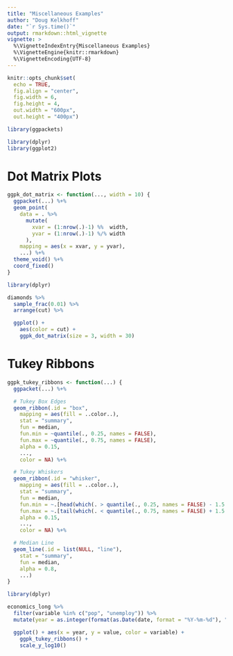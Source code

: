 ```yaml
--- 
title: "Miscellaneous Examples" 
author: "Doug Kelkhoff" 
date: "`r Sys.time()`"
output: rmarkdown::html_vignette
vignette: >
  %\VignetteIndexEntry{Miscellaneous Examples}
  %\VignetteEngine{knitr::rmarkdown}
  %\VignetteEncoding{UTF-8}
---
```


```r
knitr::opts_chunk$set(
  echo = TRUE,
  fig.align = "center",
  fig.width = 6,
  fig.height = 4,
  out.width = "600px",
  out.height = "400px")

library(ggpackets)
```

```r
library(dplyr)
library(ggplot2)
```


# Dot Matrix Plots

```r
ggpk_dot_matrix <- function(..., width = 10) {
  ggpacket(...) %+%
  geom_point(
    data = . %>%
      mutate(
        xvar = (1:nrow(.)-1) %%  width,
        yvar = (1:nrow(.)-1) %/% width
      ),
    mapping = aes(x = xvar, y = yvar),
    ...) %+%
  theme_void() %+%
  coord_fixed()
}
```

```r
library(dplyr)

diamonds %>%
  sample_frac(0.01) %>%
  arrange(cut) %>%

  ggplot() +
    aes(color = cut) +
    ggpk_dot_matrix(size = 3, width = 30)
```

# Tukey Ribbons

```r
ggpk_tukey_ribbons <- function(...) {
  ggpacket(...) %+%

  # Tukey Box Edges
  geom_ribbon(.id = "box",
    mapping = aes(fill = ..color..),
    stat = "summary",
    fun = median,
    fun.min = ~quantile(., 0.25, names = FALSE),
    fun.max = ~quantile(., 0.75, names = FALSE),
    alpha = 0.15,
    ...,
    color = NA) %+%

  # Tukey Whiskers
  geom_ribbon(.id = "whisker",
    mapping = aes(fill = ..color..),
    stat = "summary",
    fun = median,
    fun.min = ~.[head(which(. > quantile(., 0.25, names = FALSE) - 1.5 * IQR(.)), 1)],
    fun.max = ~.[tail(which(. < quantile(., 0.75, names = FALSE) + 1.5 * IQR(.)), 1)],
    alpha = 0.15,
    ...,
    color = NA) %+%

  # Median Line
  geom_line(.id = list(NULL, "line"),
    stat = "summary",
    fun = median,
    alpha = 0.8,
    ...)
}
```

```r
library(dplyr)

economics_long %>%
  filter(variable %in% c("pop", "unemploy")) %>%
  mutate(year = as.integer(format(as.Date(date, format = "%Y-%m-%d"), "%Y"))) %>%

  ggplot() + aes(x = year, y = value, color = variable) +
    ggpk_tukey_ribbons() +
    scale_y_log10()
```
